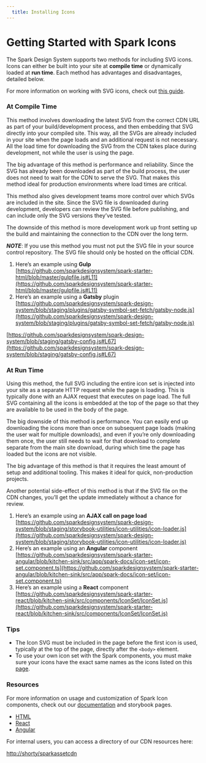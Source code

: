 ```yaml
---
  title: Installing Icons
---
```


# Getting Started with Spark Icons

The Spark Design System supports two methods
for including SVG icons. Icons can either be
built into your site at **compile time** or
dynamically loaded at **run time**. Each
method has advantages and disadvantages,
detailed below.

For more information on working with SVG icons, check out
[this guide](https://css-tricks.com/svg-sprites-use-better-icon-fonts/).

### At Compile Time

This method involves downloading the latest
SVG from the correct CDN URL as part of your
build/development process, and then embedding
that SVG directly into your compiled site.
This way, all the SVGs are already included
in your site when the page loads and an additional
request is not necessary. All the load time for
downloading the SVG from the CDN takes place
during development, not while the user is using
the page. 

The big advantage of this method is performance
and reliability. Since the SVG has already been
downloaded as part of the build process, the user
does not need to wait for the CDN to serve the SVG.
That makes this method ideal for production
environments where load times are critical. 

This method also gives development teams more
control over which SVGs are included in the site.
Since the SVG file is downloaded during development,
developers can review the SVG file before publishing,
and can include only the SVG versions they’ve tested. 

The downside of this method is more development work
up front setting up the build and maintaining the
connection to the CDN over the long term.

***NOTE***: If you use this method you must not put
the SVG file in your source control repository.
The SVG file should only be hosted on the official CDN.

1. Here’s an example using **Gulp**  
[https://github.com/sparkdesignsystem/spark-starter-html/blob/master/gulpfile.js#L11](https://github.com/sparkdesignsystem/spark-starter-html/blob/master/gulpfile.js#L11)
2. Here’s an example using a **Gatsby** plugin 
[https://github.com/sparkdesignsystem/spark-design-system/blob/staging/plugins/gatsby-symbol-set-fetch/gatsby-node.js](https://github.com/sparkdesignsystem/spark-design-system/blob/staging/plugins/gatsby-symbol-set-fetch/gatsby-node.js)  

[https://github.com/sparkdesignsystem/spark-design-system/blob/staging/gatsby-config.js#L67](https://github.com/sparkdesignsystem/spark-design-system/blob/staging/gatsby-config.js#L67)

### At Run Time

Using this method, the full SVG including the entire icon
set is injected into your site as a separate HTTP request
while the page is loading. This is typically done with an
AJAX request that executes on page load. The full SVG
containing all the icons is embedded at the top of the
page so that they are available to be used in the body
of the page. 

The big downside of this method is performance. You can
easily end up downloading the icons more than once on
subsequent page loads (making the user wait for multiple
downloads), and even if you’re only downloading them once,
the user still needs to wait for that download to complete
separate from the main site download, during which time
the page has loaded but the icons are not visible. 

The big advantage of this method is that it requires the
least amount of setup and additional tooling. This makes
it ideal for quick, non-production projects. 

Another potential side-effect of this method is that if
the SVG file on the CDN changes, you’ll get the update
immediately without a chance for review.

1. Here’s an example using an **AJAX call on page load**  
[https://github.com/sparkdesignsystem/spark-design-system/blob/staging/storybook-utilities/icon-utilities/icon-loader.js](https://github.com/sparkdesignsystem/spark-design-system/blob/staging/storybook-utilities/icon-utilities/icon-loader.js)  
2. Here’s an example using an **Angular** component  
[https://github.com/sparkdesignsystem/spark-starter-angular/blob/kitchen-sink/src/app/spark-docs/icon-set/icon-set.component.ts](https://github.com/sparkdesignsystem/spark-starter-angular/blob/kitchen-sink/src/app/spark-docs/icon-set/icon-set.component.ts)
3. Here’s an example using a **React** component  
[https://github.com/sparkdesignsystem/spark-starter-react/blob/kitchen-sink/src/components/IconSet/IconSet.js](https://github.com/sparkdesignsystem/spark-starter-react/blob/kitchen-sink/src/components/IconSet/IconSet.js) 

### Tips
- The Icon SVG must be included in the page before the
first icon is used, typically at the top of the page,
directly after the `<body>` element.
- To use your own icon set with the Spark components,
you must make sure your icons have the exact same names
as the icons listed on this [page](/using-spark/components/icon). 

### Resources

For more information on usage and customization of
Spark Icon components, check out our [documentation](/using-spark/components/icon)
and storybook pages.
- [HTML](https://html.sparkdesignsystem.com/?path=/story/components-icons--default-story)
- [React](https://react.sparkdesignsystem.com/?path=/story/components-icons--default-story)
- [Angular](https://angular.sparkdesignsystem.com/?path=/story/components-icons--default-story) 

For internal users, you can access a directory of
our CDN resources here: 

[http://shorty/sparkassetcdn](http://shorty/sparkassetcdn)